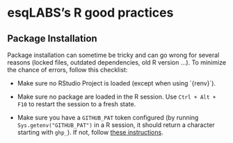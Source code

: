 # esqLABS's R good practices

## Package Installation

Package installation can sometime be tricky and can go wrong for several reasons (locked files, outdated dependencies, old R version ...). To minimize the chance of errors, follow this checklist:

-   Make sure no RStudio Project is loaded (except when using \`{renv}\`).

-   Make sure no package are loaded in the R session. Use `Ctrl + Alt + F10` to restart the session to a fresh state.

-   Make sure you have a `GITHUB_PAT` token configured (by running `Sys.getenv("GITHUB_PAT")` in a R session, it should return a character starting with `ghp_`). If not, follow [these instructions](https://gist.github.com/z3tt/3dab3535007acf108391649766409421).
